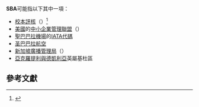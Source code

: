 '''SBA'''可能指以下其中一項：
*[[校本評核|校本評核]]（{{lang|en|School-Based Assessment}}）<ref>{{cite web |url=http://www.hkeaa.edu.hk/tc/SBA/ |title=校本評核 |publisher=香港考試及評核局 |accessdate=2016-10-16 |date=2016-02-03 |language=zh-hant |deadurl=yes |archiveurl=https://archive.is/20161022113432/http://www.hkeaa.edu.hk/tc/SBA/ |archivedate=2016-10-22 }}</ref>
*[[美國|美國]]的[[中小企業管理聯盟|中小企業管理聯盟]]（{{lang|en|Small Business Administration}}）
*[[聖巴巴拉機場|聖巴巴拉機場]]的[[IATA代碼|IATA代碼]]
*[[圣巴巴拉航空|圣巴巴拉航空]]
*[[新加坡廣播管理局|新加坡廣播管理局]]（{{lang|en|Singapore Broadcasting Authority}}）
*[[亞克羅提利與德凱利亞|亞克羅提利與德凱利亞]]英屬基杜區

==參考文獻==
{{reflist}}

{{disambig}}